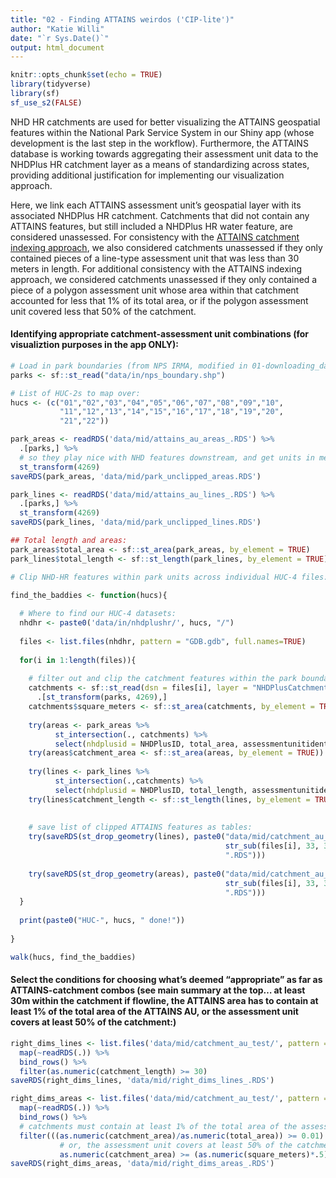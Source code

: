 ```yaml
---
title: "02 - Finding ATTAINS weirdos ('CIP-lite')"
author: "Katie Willi"
date: "`r Sys.Date()`"
output: html_document
---
```


```r
knitr::opts_chunk$set(echo = TRUE)
library(tidyverse)
library(sf)
sf_use_s2(FALSE)
```

NHD HR catchments are used for better visualizing the ATTAINS geospatial features within the National Park Service System in our Shiny app (whose development is the last step in the workflow). Furthermore, the ATTAINS database is working towards aggregating their assessment unit data to the NHDPlus HR catchment layer as a means of standardizing across states, providing additional justification for implementing our visualization approach.

Here, we link each ATTAINS assessment unit's geospatial layer with its associated NHDPlus HR catchment. Catchments that did not contain any ATTAINS features, but still included a NHDPlus HR water feature, are considered unassessed. For consistency with the [ATTAINS catchment indexing approach](https://www.epa.gov/waterdata/integrated-reporting-georeferencing-pilot-report), we also considered catchments unassessed if they only contained pieces of a line-type assessment unit that was less than 30 meters in length. For additional consistency with the ATTAINS indexing approach, we considered catchments unassessed if they only contained a piece of a polygon assessment unit whose area within that catchment accounted for less that 1% of its total area, or if the polygon assessment unit covered less that 50% of the catchment.

#### Identifying appropriate catchment-assessment unit combinations (for visualiztion purposes in the app ONLY):

```r
# Load in park boundaries (from NPS IRMA, modified in 01-downloading_data.Rmd)
parks <- sf::st_read("data/in/nps_boundary.shp")

# List of HUC-2s to map over:
hucs <- (c("01","02","03","04","05","06","07","08","09","10",
           "11","12","13","14","15","16","17","18","19","20",
           "21","22"))

park_areas <- readRDS('data/mid/attains_au_areas_.RDS') %>%
  .[parks,] %>%
  # so they play nice with NHD features downstream, and get units in meters/square meters:
  st_transform(4269) 
saveRDS(park_areas, 'data/mid/park_unclipped_areas.RDS')

park_lines <- readRDS('data/mid/attains_au_lines_.RDS') %>%
  .[parks,] %>%
  st_transform(4269)
saveRDS(park_lines, 'data/mid/park_unclipped_lines.RDS')

## Total length and areas:
park_areas$total_area <- sf::st_area(park_areas, by_element = TRUE)
park_lines$total_length <- sf::st_length(park_lines, by_element = TRUE)

# Clip NHD-HR features within park units across individual HUC-4 files:

find_the_baddies <- function(hucs){
  
  # Where to find our HUC-4 datasets:
  nhdhr <- paste0('data/in/nhdplushr/', hucs, "/")
  
  files <- list.files(nhdhr, pattern = "GDB.gdb", full.names=TRUE)
  
  for(i in 1:length(files)){
    
    # filter out and clip the catchment features within the park boundaries:
    catchments <- sf::st_read(dsn = files[i], layer = "NHDPlusCatchment") %>%
      .[st_transform(parks, 4269),]
    catchments$square_meters <- sf::st_area(catchments, by_element = TRUE)
    
    try(areas <- park_areas %>%
          st_intersection(., catchments) %>%
          select(nhdplusid = NHDPlusID, total_area, assessmentunitidentifier, square_meters))
    try(areas$catchment_area <- sf::st_area(areas, by_element = TRUE))
    
    try(lines <- park_lines %>%
          st_intersection(.,catchments) %>%
          select(nhdplusid = NHDPlusID, total_length, assessmentunitidentifier, square_meters))
    try(lines$catchment_length <- sf::st_length(lines, by_element = TRUE))
    
    
    # save list of clipped ATTAINS features as tables:
    try(saveRDS(st_drop_geometry(lines), paste0("data/mid/catchment_au_test/lines_",
                                                str_sub(files[i], 33, 36), 
                                                ".RDS")))
    
    try(saveRDS(st_drop_geometry(areas), paste0("data/mid/catchment_au_test/areas_",
                                                str_sub(files[i], 33, 36), 
                                                ".RDS")))
  }
  
  print(paste0("HUC-", hucs, " done!"))
  
}

walk(hucs, find_the_baddies)
```

#### Select the conditions for choosing what's deemed "appropriate" as far as ATTAINS-catchment combos (see main summary at the top... at least 30m within the catchment if flowline, the ATTAINS area has to contain at least 1% of the total area of the ATTAINS AU, or the assessment unit covers at least 50% of the catchment:)

```r
right_dims_lines <- list.files('data/mid/catchment_au_test/', pattern = "lines", full.names = TRUE) %>%
  map(~readRDS(.)) %>%
  bind_rows() %>%
  filter(as.numeric(catchment_length) >= 30) 
saveRDS(right_dims_lines, 'data/mid/right_dims_lines_.RDS')

right_dims_areas <- list.files('data/mid/catchment_au_test/', pattern = "areas", full.names = TRUE) %>%
  map(~readRDS(.)) %>%
  bind_rows() %>%
  # catchments must contain at least 1% of the total area of the assessment unit:
  filter(((as.numeric(catchment_area)/as.numeric(total_area)) >= 0.01) | 
           # or, the assessment unit covers at least 50% of the catchment:
           as.numeric(catchment_area) >= (as.numeric(square_meters)*.5))
saveRDS(right_dims_areas, 'data/mid/right_dims_areas_.RDS')
```

